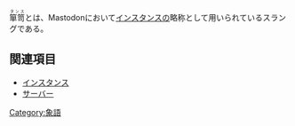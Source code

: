 {{Infobox word
| Name          = <ruby>箪笥<rt>タンス</rt></ruby>
| Hinshi        = 名詞
}}
<ruby>箪笥<rt>タンス</rt></ruby>とは、Mastodonにおいて[[インスタンス]]の略称として用いられているスラングである。

== 関連項目 ==
* [[インスタンス]]
* [[サーバー]]

{{DEFAULTSORT:たんす}}
[[Category:象語]]
